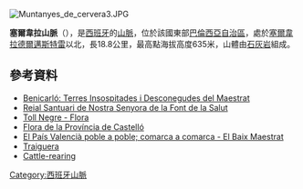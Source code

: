 [[Image:Muntanyes_de_cervera3.JPG|right]]
{{Coord|40|28|54|N|0|16|34|E|display=title}}

'''塞爾韋拉山脈'''（{{lang-ca|Muntanyes de Cervera}}），是[[西班牙|西班牙]]的[[山脈|山脈]]，位於該國東部[[巴倫西亞自治區|巴倫西亞自治區]]，處於[[塞爾韋拉德爾邁斯特雷|塞爾韋拉德爾邁斯特雷]]以北，長18.8公里，最高點海拔高度635米，山體由[[石灰岩|石灰岩]]組成。

==參考資料==
*[https://web.archive.org/web/20110720143212/http://www.parador.es/recursos/doc/Fichas_paradores/868600364_1362008104031.pdf Benicarló: Terres Insospitades i Desconegudes del Maestrat]
*[https://web.archive.org/web/20110726061828/http://www.flickriver.com/photos/joanot/4229068184/ Reial Santuari de Nostra Senyora de la Font de la Salut]
*[http://www.internatura.org/grupos/apnal/toll_negre5.pdf Toll Negre - Flora] {{Wayback|url=http://www.internatura.org/grupos/apnal/toll_negre5.pdf |date=20150924035545 }}
*[http://www.internatura.org/grupos/apnal/Mainhardt_52.pdf Flora de la Província de Castelló] {{Wayback|url=http://www.internatura.org/grupos/apnal/Mainhardt_52.pdf |date=20150924035539 }}
*[http://www.uv.es/~fjglez/pais/baixmaestrat.html El País Valencià poble a poble; comarca a comarca - El Baix Maestrat] {{Wayback|url=http://www.uv.es/~fjglez/pais/baixmaestrat.html |date=20180104222658 }}
*[https://web.archive.org/web/20101003004908/http://www.avl.gva.es/img/EdicionsPublicacions/Publicacions/TRAIGUERA.pdf Traiguera]
*[https://web.archive.org/web/20110720095239/http://oliba.uoc.edu/traiguera/m11_terra_ram.html Cattle-rearing]

{{Spain-geo-stub}}
[[Category:西班牙山脈|Category:西班牙山脈]]